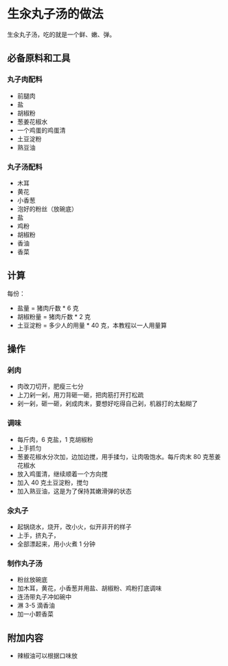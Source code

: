 # 生汆丸子汤的做法

生汆丸子汤，吃的就是一个鲜、嫩、弹。

## 必备原料和工具

### 丸子肉配料

* 前腿肉
* 盐
* 胡椒粉
* 葱姜花椒水
* 一个鸡蛋的鸡蛋清
* 土豆淀粉
* 熟豆油

### 丸子汤配料

* 木耳
* 黄花
* 小香葱
* 泡好的粉丝（放碗底）
* 盐
* 鸡粉
* 胡椒粉
* 香油
* 香菜

## 计算

每份：

* 盐量 = 猪肉斤数 * 6 克
* 胡椒粉量 = 猪肉斤数 * 2 克
* 土豆淀粉 = 多少人的用量 * 40 克，本教程以一人用量算

## 操作

### 剁肉

- 肉改刀切开，肥瘦三七分
- 上刀剁一剁，用刀背砸一砸，把肉筋打开打松疏
- 剁一剁，砸一砸，剁成肉末，要想好吃得自己剁，机器打的太黏糊了

### 调味

- 每斤肉，6 克盐，1 克胡椒粉
- 上手抓匀
- 葱姜花椒水分次加，边加边搅，用手揉匀，让肉吸饱水。每斤肉末 80 克葱姜花椒水
- 放入鸡蛋清，继续顺着一个方向搅
- 加入 40 克土豆淀粉，搅匀
- 加入熟豆油，这是为了保持其嫩滑弹的状态

### 汆丸子

- 起锅烧水，烧开，改小火，似开非开的样子
- 上手，挤丸子，
- 全部漂起来，用小火煮 1 分钟

### 制作丸子汤

- 粉丝放碗底
- 加木耳，黄花，小香葱并用盐、胡椒粉、鸡粉打底调味
- 连汤带丸子冲如碗中
- 淋 3-5 滴香油
- 加一小颗香菜

## 附加内容
- 辣椒油可以根据口味放
